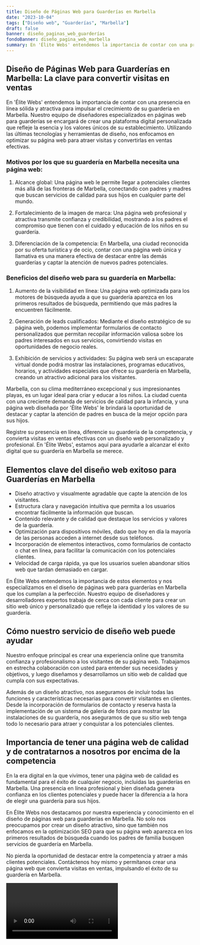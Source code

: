 ```yaml
---
title: Diseño de Páginas Web para Guarderías en Marbella
date: "2023-10-04"
tags: ["Diseño web", "Guarderías", "Marbella"]
draft: false
banner: diseño_paginas_web_guarderías
fondoBanner: diseño_pagina_web_marbella
summary: En 'Élite Webs' entendemos la importancia de contar con una presencia en línea sólida y atractiva para impulsar el crecimiento de su guardería en Marbella. Nuestro equipo de diseñadores especializados en páginas web para guarderías se encargará de crear una plataforma digital personalizada que refleje la esencia y los valores únicos de su establecimiento. Utilizando las últimas tecnologías y herramientas de diseño, nos enfocamos en optimizar su página web para atraer visitas y convertirlas en ventas efectivas.
---
```



## Diseño de Páginas Web para Guarderías en Marbella: La clave para convertir visitas en ventas

En 'Élite Webs' entendemos la importancia de contar con una presencia en línea sólida y atractiva para impulsar el crecimiento de su guardería en Marbella. Nuestro equipo de diseñadores especializados en páginas web para guarderías se encargará de crear una plataforma digital personalizada que refleje la esencia y los valores únicos de su establecimiento. Utilizando las últimas tecnologías y herramientas de diseño, nos enfocamos en optimizar su página web para atraer visitas y convertirlas en ventas efectivas.

### Motivos por los que su guardería en Marbella necesita una página web:

1. Alcance global: Una página web le permite llegar a potenciales clientes más allá de las fronteras de Marbella, conectando con padres y madres que buscan servicios de calidad para sus hijos en cualquier parte del mundo.

2. Fortalecimiento de la imagen de marca: Una página web profesional y atractiva transmite confianza y credibilidad, mostrando a los padres el compromiso que tienen con el cuidado y educación de los niños en su guardería.

3. Diferenciación de la competencia: En Marbella, una ciudad reconocida por su oferta turística y de ocio, contar con una página web única y llamativa es una manera efectiva de destacar entre las demás guarderías y captar la atención de nuevos padres potenciales.

### Beneficios del diseño web para su guardería en Marbella:

1. Aumento de la visibilidad en línea: Una página web optimizada para los motores de búsqueda ayuda a que su guardería aparezca en los primeros resultados de búsqueda, permitiendo que más padres la encuentren fácilmente.

2. Generación de leads cualificados: Mediante el diseño estratégico de su página web, podemos implementar formularios de contacto personalizados que permitan recopilar información valiosa sobre los padres interesados en sus servicios, convirtiendo visitas en oportunidades de negocio reales.

3. Exhibición de servicios y actividades: Su página web será un escaparate virtual donde podrá mostrar las instalaciones, programas educativos, horarios, y actividades especiales que ofrece su guardería en Marbella, creando un atractivo adicional para los visitantes.

Marbella, con su clima mediterráneo excepcional y sus impresionantes playas, es un lugar ideal para criar y educar a los niños. La ciudad cuenta con una creciente demanda de servicios de calidad para la infancia, y una página web diseñada por 'Élite Webs' le brindará la oportunidad de destacar y captar la atención de padres en busca de la mejor opción para sus hijos.

Registre su presencia en línea, diferencie su guardería de la competencia, y convierta visitas en ventas efectivas con un diseño web personalizado y profesional. En 'Élite Webs', estamos aquí para ayudarle a alcanzar el éxito digital que su guardería en Marbella se merece.

<GifSeo />

<Cta />

## Elementos clave del diseño web exitoso para Guarderías en Marbella

- Diseño atractivo y visualmente agradable que capte la atención de los visitantes.
- Estructura clara y navegación intuitiva que permita a los usuarios encontrar fácilmente la información que buscan.
- Contenido relevante y de calidad que destaque los servicios y valores de la guardería.
- Optimización para dispositivos móviles, dado que hoy en día la mayoría de las personas acceden a internet desde sus teléfonos.
- Incorporación de elementos interactivos, como formularios de contacto o chat en línea, para facilitar la comunicación con los potenciales clientes.
- Velocidad de carga rápida, ya que los usuarios suelen abandonar sitios web que tardan demasiado en cargar.

En Élite Webs entendemos la importancia de estos elementos y nos especializamos en el diseño de páginas web para guarderías en Marbella que los cumplan a la perfección. Nuestro equipo de diseñadores y desarrolladores expertos trabaja de cerca con cada cliente para crear un sitio web único y personalizado que refleje la identidad y los valores de su guardería.

## Cómo nuestro servicio de diseño web puede ayudar

Nuestro enfoque principal es crear una experiencia online que transmita confianza y profesionalismo a los visitantes de su página web. Trabajamos en estrecha colaboración con usted para entender sus necesidades y objetivos, y luego diseñamos y desarrollamos un sitio web de calidad que cumpla con sus expectativas.

Además de un diseño atractivo, nos aseguramos de incluir todas las funciones y características necesarias para convertir visitantes en clientes. Desde la incorporación de formularios de contacto y reserva hasta la implementación de un sistema de galería de fotos para mostrar las instalaciones de su guardería, nos aseguramos de que su sitio web tenga todo lo necesario para atraer y conquistar a los potenciales clientes.

## Importancia de tener una página web de calidad y de contratarnos a nosotros por encima de la competencia

En la era digital en la que vivimos, tener una página web de calidad es fundamental para el éxito de cualquier negocio, incluidas las guarderías en Marbella. Una presencia en línea profesional y bien diseñada genera confianza en los clientes potenciales y puede hacer la diferencia a la hora de elegir una guardería para sus hijos.

En Élite Webs nos destacamos por nuestra experiencia y conocimiento en el diseño de páginas web para guarderías en Marbella. No solo nos preocupamos por crear un diseño atractivo, sino que también nos enfocamos en la optimización SEO para que su página web aparezca en los primeros resultados de búsqueda cuando los padres de familia busquen servicios de guardería en Marbella.

No pierda la oportunidad de destacar entre la competencia y atraer a más clientes potenciales. Contáctenos hoy mismo y permítanos crear una página web que convierta visitas en ventas, impulsando el éxito de su guardería en Marbella.

<Video />

<CtaBot job="Guarderías" city="Marbella" />

<Gmaps query="Marbella+españa+maps" />
